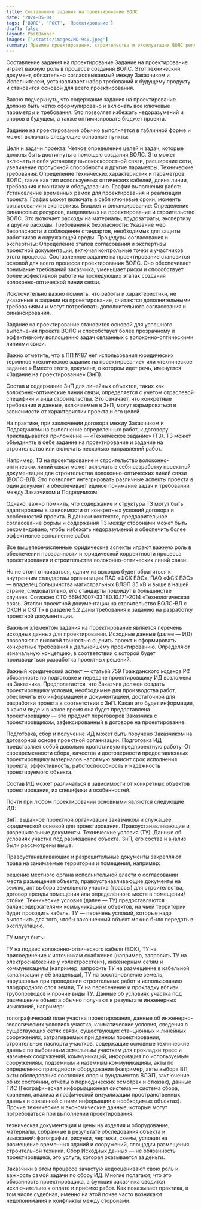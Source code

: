 ```yaml
---
title: Составление задания на проектирование ВОЛС
date: '2024-05-04'
tags: ['ВОЛС', 'ГОСТ', 'Проектирование']
draft: false
layout: PostBanner
images: ['/static/images/MD-940.jpeg']
summary: Правила проектирования, строительства и эксплуатации ВОЛС регламентируются нормативной документацией, в соответствии с которой необходимо выполнять работы.
---
```


Составление задания на проектирование
Задание на проектирование играет важную роль в процессе создания ВОЛС. Этот технический документ, обязательно согласовываемый между Заказчиком и Исполнителем, устанавливает набор требований к будущему продукту и становится основой для всего проектирования.

Важно подчеркнуть, что содержание задания на проектирование должно быть четко сформулировано и включать все ключевые параметры и требования. Это позволяет избежать недоразумений и споров в будущем, а также оптимизировать бюджет проекта.

Задание на проектирование обычно выполняется в табличной форме и может включать следующие основные пункты:

Цели и задачи проекта: Четкое определение целей и задач, которые должны быть достигнуты с помощью создания ВОЛС. Это может включать в себя установку высокоскоростной связи, расширение сети, увеличение пропускной способности и другие параметры.
Технические требования: Определение технических характеристик и параметров ВОЛС, таких как тип используемых оптических кабелей, длина линии, требования к монтажу и оборудованию.
График выполнения работ: Установление временных рамок для проектирования и реализации проекта. График может включать в себя ключевые сроки, моменты согласования и экспертизы.
Бюджет и финансирование: Определение финансовых ресурсов, выделяемых на проектирование и строительство ВОЛС. Это включает расходы на материалы, трудозатраты, экспертизу и другие расходы.
Требования к безопасности: Указание мер безопасности и соблюдение стандартов, необходимых для защиты работников и окружающей среды.
Процедуры согласования и экспертизы: Определение этапов согласования и экспертизы проектной документации, включая контрольные точки и участников этого процесса.
Составленное задание на проектирование становится основой для всего процесса проектирования ВОЛС. Оно обеспечивает понимание требований заказчика, уменьшает риски и способствует более эффективной работе на последующих этапах создания волоконно-оптической линии связи.

Исключительно важно помнить, что работы и характеристики, не указанные в задании на проектирование, считаются дополнительными требованиями и могут потребовать дополнительного согласования и финансирования.

Задание на проектирование становится основой для успешного выполнения проекта ВОЛС и способствует более прозрачному и эффективному воплощению задач связанных с волоконно-оптическими линиями связи.

Важно отметить, что в ПП №87 нет использования юридических терминов «техническое задание на проектирование» или «техническое задание.» Вместо этого, документ, о котором идет речь, именуется «Задание на проектирование» (ЗнП).

Состав и содержание ЗнП для линейных объектов, таких как волоконно-оптические линии связи, определяется с учетом отраслевой специфики и вида строительства. Это означает, что конкретные требования и данные, включаемые в ЗнП, могут варьироваться в зависимости от характеристик проекта и его целей.

На практике, при заключении договора между Заказчиком и Подрядчиком на выполнение определенных работ, к договору прикладывается приложение — «Техническое задание» (ТЗ). ТЗ может объединять в себе задание на проектирование и задание на строительство или включать несколько направлений работ.

Например, ТЗ на проектирование и строительство волоконно-оптических линий связи может включать в себя разработку проектной документации для строительства волоконно-оптических линий связи (ВОЛС-ВЛ). Это позволяет интегрировать различные аспекты проекта в один документ и обеспечивает единое понимание задач и требований между Заказчиком и Подрядчиком.

Однако, важно помнить, что содержание и структура ТЗ могут быть адаптированы в зависимости от конкретных условий договора и особенностей проекта. В данном контексте, предварительное согласование формы и содержания ТЗ между сторонами может быть рекомендовано, чтобы избежать недоразумений и обеспечить более эффективное выполнение работ.

Все вышеперечисленные юридические аспекты играют важную роль в обеспечении прозрачности и юридической корректности процесса проектирования и строительства волоконно-оптических линий связи.

Но не стоит отчаиваться, одним из выходов будет обратиться к внутренним стандартам организации ПАО «ФСК ЕЭС».  ПАО «ФСК ЕЭС» — владелец большинства магистральных ВЛЭП 35 кВ и выше в нашей стране, следовательно, его стандарты подойдут в большинстве случаев. Согласно СТО 56947007-33.180.10.171-2014 «Технологическая связь. Эталон проектной документации на строительство ВОЛС-ВЛ с ОКСН и ОКГТ» в разделе 5.2 даны требования к заданию на разработку проектной документации.

Важным элементом задания на проектирование является перечень исходных данных для проектирования. Исходные данные (далее — ИД) позволяют с высокой точностью оценить проект и сформировать конкретные требования к дальнейшему проектированию. Определяют изначальную концепцию, в соответствии с которой будет производиться разработка проектных решений.

Важный юридический аспект — статьёй 759 Гражданского кодекса РФ обязанность по подготовке и передаче проектировщику ИД возложена на Заказчика. Предполагается, что Заказчик должен создать проектировщику условия, необходимые для производства работ, обеспечить его информацией и документацией, достаточной для разработки проекта в соответствии с ЗнП. Какая это будет информация, в каком виде и в какое время она будет предоставлена проектировщику — это предмет переговоров Заказчика с проектировщиком, зафиксированный в договоре на проектирование.

Подготовка, сбор и получение ИД может быть поручено Заказчиком на договорной основе проектной организации. Подготовка ИД представляет собой довольно кропотливую предпроектную работу. От своевременности сбора, качества и достоверности предоставленных проектировщику материалов напрямую зависит срок исполнения проекта, эффективность, работоспособность и надёжность проектируемого объекта.

Состав ИД может различаться в зависимости от конкретных объектов проектирования, их специфики и особенностей.

Почти при любом проектировании основными являются следующие ИД:

ЗнП, выданное проектной организации заказчиком и служащее юридической основой для проектирования.
Правоустанавливающие и разрешительные документы.
Технические условия (ТУ).
Данные об условиях участка под размещение объекта.
ЗнП, его состав и анализ были рассмотрены выше.

Правоустанавливающие и разрешительные документы закрепляют права на занимаемые территории и помещения, например:

решение местного органа исполнительной власти о согласовании места размещения объекта,
правоустанавливающие документы на землю,
акт выбора земельного участка (трассы) для строительства,
договор аренды помещения или определённого места в помещении/стойке.
Технические условия (далее — ТУ) предоставляются балансодержателями коммуникаций и объектов, на чьей территории будет проходить кабель. ТУ — перечень условий, которые надо выполнить для того, чтобы законченный объект можно было передать в эксплуатацию.  

ТУ могут быть:

ТУ на подвес волоконно-оптического кабеля (ВОК),
ТУ на присоединение к источникам снабжения (например, запросить ТУ на электроснабжение у «электросетей»),
инженерным сетям и коммуникациям (например, запросить ТУ на размещение в кабельной канализации у её владельца),
ТУ на восстановление земель, нарушенных при проведении строительных работ и использованию плодородного слоя земли,
ТУ на пересечение и прокладку вблизи трубопроводов и прочие виды ТУ.
Данные об условиях участка под размещение объекта обычно получают в результате инженерных изысканий, например:

топографический план участка проектирования,
данные об инженерно-геологических условиях участка,
климатические условия,
сведения о существующих сетях связи, существующих станционных и линейных сооружениях, затрагиваемых при данном проектировании,
строительные паспорта участков, содержащие основные технические данные по выбранным земельным участкам для прокладки трасс и наземных сооружений, коммуникаций,
информация по используемым сооружениям, подземным и наземным коммуникациям,
акты по определению пригодности оборудования (например, акты выбора ВЛ, акты обследования состояния опор и фундаментов ВЛЭП, заключение об их состоянии, отчёты о периодических осмотрах и отказах),
данные ГИС (Географическая информационная система — система сбора, хранения, анализа и графической визуализации пространственных данных и связанной с ними информации о необходимых объектах).
Прочие технические и экономические данные, которые могут потребоваться при выполнении проектирования:

техническая документация и цены на изделия и оборудование,
материалы, собранные в результате обследования объекта и изысканий: фотографии, рисунки, чертежи, схемы,
условия на размещение временных зданий и сооружений, площадки размещения строительной техники.
Сбор Исходных данных — не обязанность проектировщика, это услуга, которая оказывается за деньги.

Заказчики в этом процессе зачастую недооценивают свою роль и важность самой задачи по сбору ИД. Многие полагают, что это обязанность проектировщика, а функция заказчика сводится исключительно к оплате и приёмке работ. Как показывает практика, в том числе судебная, именно на этой почве часто возникают недопонимания и конфликты между сторонами.